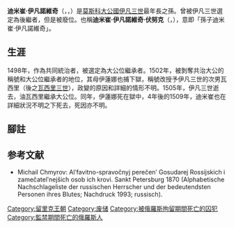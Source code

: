 {{Infobox royalty
| name            = 迪米崔·伊凡諾維奇<br/>Dmitry Ivanovich
| image           = Prince Dmitriy Ivanovich the Grandson.jpg
| caption         =
| succession      = 
| reign           = 
| coronation      = 
| predecessor     = 
| successor       = 
| birth_date      = {{birth date|1483|10|10|df=y}}
| birth_place     = [[莫斯科大公國|莫斯科大公國]][[莫斯科|莫斯科]]
| death_date      = {{death date and age|1509|02|14|1483|10|10|df=y}}
| death_place     = 莫斯科大公國莫斯科
| spouse          = 
| issue           =
| full name       = 
| house           = [[留里克王朝|留里克王朝]]
| house-type      = 
| father          = 伊凡·伊凡諾維奇
| mother          = 摩爾達維亞的伊蓮娜
| othertitles     =
| royal anthem    =
| date of burial  =
| place of burial =
| signature       = 
}}
'''迪米崔·伊凡諾維奇'''{{efn|或譯德米特里·伊萬諾維奇}}（{{lang-rus|Дмитрий Иванович}}，{{lang-en|Dmitry Ivanovich}}，{{bd|1483年|10月10日|1509年|2月14日}}）是[[莫斯科大公國|莫斯科大公國]][[伊凡三世|伊凡三世]]最年長之孫。曾被伊凡三世選定為後繼者，但是被廢位。也稱'''迪米崔·伊凡諾維奇·伏努克'''（{{lang-rus|Дмитрий Иванович Внук}}，{{lang-en|Dmitry Ivanovich Vnuk}}），意即「孫子迪米崔·伊凡諾維奇」。

== 生涯 ==
1498年，作為共同統治者，被選定為大公位繼承者。1502年，被剝奪共治大公的稱號和大公位繼承者的地位，其母伊蓮娜也捕下獄，稱號改授予伊凡三世的次男瓦西里（後之[[瓦西里三世|瓦西里三世]]），政變的原因和詳細的情形不明。1505年，伊凡三世逝去，油瓦西里繼承大公位。同年，伊蓮娜死在獄中，4年後的1509年，迪米崔也在詳細狀況不明之下死去，死因亦不明。

== 腳註 ==
{{notelist}}

== 参考文献 ==
* Michail Chmyrov: Alʹfavitno-spravočnyj perečenʹ Gosudarej Rossijskich i zamečatelʹnejšich osob ich krovi. Sankt Petersburg 1870 (Alphabetische Nachschlageliste der russischen Herrscher und der bedeutendsten Personen ihres Blutes; Nachdruck 1993; russisch).

{{DEFAULTSORT:Ivanovich, Dmitry}}
[[Category:留里克王朝|Category:留里克王朝]]
[[Category:废储|Category:废储]]
[[Category:被俄羅斯拘留期間死亡的囚犯|Category:被俄羅斯拘留期間死亡的囚犯]]
[[Category:監禁期間死亡的俄羅斯人|Category:監禁期間死亡的俄羅斯人]]